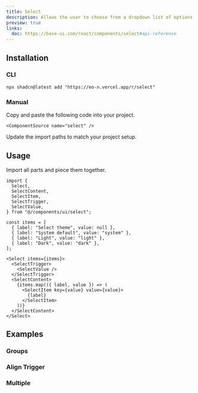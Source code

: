 ```yaml
---
title: Select
description: Allows the user to choose from a dropdown list of options.
preview: true
links:
  doc: https://base-ui.com/react/components/select#api-reference
---
```


<ComponentTabs name="select-demo" />

## Installation

### CLI

```package-install
npx shadcn@latest add "https://eo-n.vercel.app/r/select"
```

### Manual

<Steps>

  <Step>
    Copy and paste the following code into your project.

    <ComponentSource name="select" />

  </Step>
  
  <Step>Update the import paths to match your project setup.</Step>

</Steps>

## Usage

Import all parts and piece them together.

```tsx
import {
  Select,
  SelectContent,
  SelectItem,
  SelectTrigger,
  SelectValue,
} from "@/components/ui/select";
```

```tsx
const items = [
  { label: "Select theme", value: null },
  { label: "System default", value: "system" },
  { label: "Light", value: "light" },
  { label: "Dark", value: "dark" },
];

<Select items={items}>
  <SelectTrigger>
    <SelectValue />
  </SelectTrigger>
  <SelectContent>
    {items.map(({ label, value }) => (
      <SelectItem key={value} value={value}>
        {label}
      </SelectItem>
    ))}
  </SelectContent>
</Select>
```

## Examples

### Groups

<ComponentTabs name="select-with-group" />

### Align Trigger

<ComponentTabs name="select-align-trigger" />

### Multiple

<ComponentTabs name="select-multiple" />